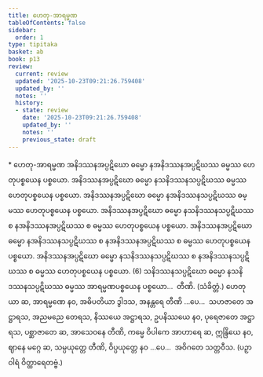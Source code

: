 ```yaml
---
title: ဟေတု-အာရမ္မဏ
tableOfContents: false
sidebar:
  order: 1
type: tipitaka
basket: ab
book: p13
review:
  current: review
  updated: '2025-10-23T09:21:26.759408'
  updated_by: ''
  notes: ''
  history:
  - state: review
    date: '2025-10-23T09:21:26.759408'
    updated_by: ''
    notes: ''
    previous_state: draft
---
```



<ReviewStatus review={frontmatter.review} showDetails={true} />

<HypothesisAnnotation frontmatter={frontmatter} />

<DynamicBreadcrumb />

<Paragraph type="center" book="p13">
* ဟေတု-အာရမ္မဏ
</Paragraph>

<Division number="51" book="p13" e="ch" v="40" p="194">

<Paragraph number="138" book="p13">
အနိဒဿနအပ္ပဋိဃော ဓမ္မော နအနိဒဿနအပ္ပဋိဃဿ ဓမ္မဿ ဟေတုပစ္စယေန ပစ္စယော. အနိဒဿနအပ္ပဋိဃော ဓမ္မော နသနိဒဿနသပ္ပဋိဃဿ ဓမ္မဿ ဟေတုပစ္စယေန ပစ္စယော. အနိဒဿနအပ္ပဋိဃော ဓမ္မော နအနိဒဿနသပ္ပဋိဃဿ ဓမ္မဿ ဟေတုပစ္စယေန ပစ္စယော. အနိဒဿနအပ္ပဋိဃော ဓမ္မော နသနိဒဿနသပ္ပဋိဃဿ စ နအနိဒဿနအပ္ပဋိဃဿ စ ဓမ္မဿ ဟေတုပစ္စယေန ပစ္စယော. အနိဒဿနအပ္ပဋိဃော ဓမ္မော နအနိဒဿနသပ္ပဋိဃဿ စ နအနိဒဿနအပ္ပဋိဃဿ စ ဓမ္မဿ ဟေတုပစ္စယေန ပစ္စယော. အနိဒဿနအပ္ပဋိဃော ဓမ္မော နသနိဒဿနသပ္ပဋိဃဿ စ နအနိဒဿနသပ္ပဋိဃဿ စ ဓမ္မဿ ဟေတုပစ္စယေန ပစ္စယော. (6)
</Paragraph>

<Paragraph number="139" book="p13">
သနိဒဿနသပ္ပဋိဃော ဓမ္မော နသနိဒဿနသပ္ပဋိဃဿ ဓမ္မဿ အာရမ္မဏပစ္စယေန ပစ္စယော…  တီဏိ. (သံခိတ္တံ.)
</Paragraph>

</Division>
<Division number="52" book="p13" e="ch" v="40" p="195">

<Paragraph number="140" book="p13">
ဟေတုယာ ဆ, အာရမ္မဏေ နဝ, အဓိပတိယာ ဒွါဒသ, အနန္တရေ တီဏိ …ပေ…  သဟဇာတေ အဋ္ဌာရသ, အညမညေ တေရသ, နိဿယေ အဋ္ဌာရသ, ဥပနိဿယေ နဝ, ပုရေဇာတေ အဋ္ဌာရသ, ပစ္ဆာဇာတေ ဆ, အာသေဝနေ တီဏိ, ကမ္မေ ဝိပါကေ အာဟာရေ ဆ, ဣန္ဒြိယေ နဝ, ဈာနေ မဂ္ဂေ ဆ, သမ္ပယုတ္တေ တီဏိ, ဝိပ္ပယုတ္တေ နဝ …ပေ…  အဝိဂတေ သတ္တဝီသ. (ပဉှာဝါရံ ဝိတ္ထာရေတဗ္ဗံ.)
</Paragraph>
</Division>